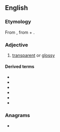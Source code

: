 ==English==

===Etymology===
From {{der|en|grc|ὑαλοειδής}}, from {{m|grc|ὕαλος||glass}} + {{m|grc|-ειδής||-id}}.

===Adjective===
{{en-adj}}

# [[transparent]] or [[glossy]]

====Derived terms====
* {{l|en|hyaloid artery}}
* {{l|en|hyaloid fossa}}
* {{l|en|hyaloid membrane}}
* {{l|en|subhyaloid}}
* {{l|en|hyaloidotomy}}
* {{l|en|hyaluronic}}

===Anagrams===
* {{anagrams|en|Holiday|holiday|hyoidal}}